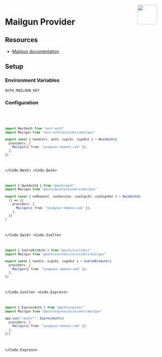 
<img align="right" src="/img/providers/mailgun.svg" height="64" width="64" />

# Mailgun Provider

## Resources

- [Mailgun documentation](https://documentation.mailgun.com/docs/mailgun)

## Setup

### Environment Variables

```
AUTH_MAILGUN_KEY
```

### Configuration

<Code>
  <Code.Next>

```ts filename="/auth.ts"
import NextAuth from "next-auth"
import Mailgun from "next-auth/providers/mailgun"

export const { handlers, auth, signIn, signOut } = NextAuth({
  providers: [
    Mailgun({ from: "you@your-domain.com" }),
  ],
})
```

  </Code.Next>
  <Code.Qwik>
  
```ts filename="/src/routes/plugin@auth.ts"
import { QwikAuth$ } from "@auth/qwik"
import Mailgun from "@auth/qwik/providers/mailgun"

export const { onRequest, useSession, useSignIn, useSignOut } = QwikAuth$(
  () => ({
    providers: [
      Mailgun({ from: "you@your-domain.com" }),
    ],
  })
)
```

  </Code.Qwik>
  <Code.Svelte>

```ts filename="/src/auth.ts"
import { SvelteKitAuth } from "@auth/sveltekit"
import Mailgun from "@auth/sveltekit/providers/mailgun"

export const { handle, signIn, signOut } = SvelteKitAuth({
  providers: [
    Mailgun({ from: "you@your-domain.com" }),
  ],
})
```

  </Code.Svelte>
  <Code.Express>

```ts filename="/src/app.ts"
import { ExpressAuth } from "@auth/express"
import Mailgun from "@auth/express/providers/mailgun"

app.use("/auth/*", ExpressAuth({
  providers: [
    Mailgun({ from: "you@your-domain.com" }),
  ],
}))
```

  </Code.Express>
</Code>
